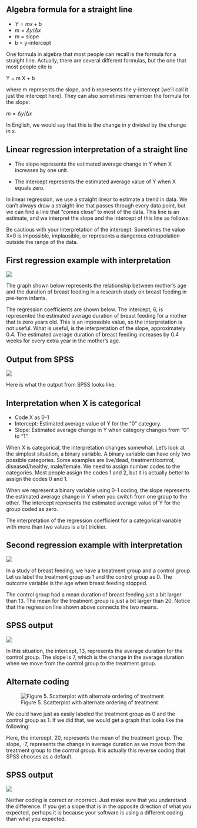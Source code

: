 ## Algebra formula for a straight line

-   $Y=mx+b$
-   $m = \Delta y / \Delta x$
-   m = slope
-   b = y-intercept

::: notes
One formula in algebra that most people can recall is the formula for a straight line. Actually, there are several different formulas, but the one that most people cite is

Y = m X + b

where m represents the slope, and b represents the y-intercept (we'll call it just the intercept here). They can also sometimes remember the formula for the slope:

$m = \increment y / \increment x$

In English, we would say that this is the change in y divided by the change in x.
:::

## Linear regression interpretation of a straight line

-   The slope represents the estimated average change in Y when X increases by one unit.

-   The intercept represents the estimated average value of Y when X equals zero.

::: notes
In linear regression, we use a straight linear to estimate a trend in data. We can't always draw a straight line that passes through every data point, but we can find a line that "comes close" to most of the data. This line is an estimate, and we interpret the slope and the intercept of this line as follows:

Be cautious with your interpretation of the intercept. Sometimes the value X=0 is impossible, implausible, or represents a dangerous extrapolation outside the range of the data.
:::

## First regression example with interpretation

![](http://www.pmean.com/new-images/02/lin_coef-0201.gif)

::: notes
The graph shown below represents the relationship between mother's age and the duration of breast feeding in a research study on breast feeding in pre-term infants.

The regression coefficients are shown below. The intercept, 6, is represented the estimated average duration of breast feeding for a mother that is zero years old. This is an impossible value, so the interpretation is not useful. What is useful, is the interpretation of the slope, approximately 0.4. The estimated average duration of breast feeding increases by 0.4 weeks for every extra year in the mother's age.
:::

## Output from SPSS

![](http://www.pmean.com/new-images/02/lin_coef-0202.gif)

::: notes
Here is what the output from SPSS looks like.
:::

## Interpretation when X is categorical

-   Code X as 0-1
-   Intercept: Estimated average value of Y for the "0" category.
-   Slope: Estimated average change in Y when category changes from "0" to "1".

::: notes
When X is categorical, the interpretation changes somewhat. Let's look at the simplest situation, a binary variable. A binary variable can have only two possible categories. Some examples are live/dead, treatment/control, diseased/healthy, male/female. We need to assign number codes to the categories. Most people assign the codes 1 and 2, but it is actually better to assign the codes 0 and 1.

When we represent a binary variable using 0-1 coding, the slope represents the estimated average change in Y when you switch from one group to the other. The intercept represents the estimated average value of Y for the group coded as zero.

The interpretation of the regression coefficient for a categorical variable with more than two values is a bit trickier.
:::

## Second regression example with interpretation

![](http://www.pmean.com/new-images/02/lin_coef-0203.gif)

::: notes
In a study of breast feeding, we have a treatment group and a control group. Let us label the treatment group as 1 and the control group as 0. The outcome variable is the age when breast feeding stopped.

The control group had a mean duration of breast feeding just a bit larger than 13. The mean for the treatment group is just a bit larger than 20. Notice that the regression line shown above connects the two means.
:::

## SPSS output

![](http://www.pmean.com/new-images/02/lin_coef-0204.gif)

::: notes
In this situation, the intercept, 13, represents the average duration for the control group. The slope is 7, which is the change in the average duration when we move from the control group to the treatment group.
:::

## Alternate coding

![Figure 5. Scatterplot with alternate ordering of treatment](http://www.pmean.com/new-images/02/lin_coef-0205.gif)

::: notes
We could have just as easily labeled the treatment group as 0 and the control group as 1. If we did that, we would get a graph that looks like the following:

Here, the intercept, 20, represents the mean of the treatment group. The slope, -7, represents the change in average duration as we move from the treatment group to the control group. It is actually this reverse coding that SPSS chooses as a default.
:::

## SPSS output

![](http://www.pmean.com/new-images/02/lin_coef-0206.gif)

::: notes
Neither coding is correct or incorrect. Just make sure that you understand the difference. If you get a slope that is in the opposite direction of what you expected, perhaps it is because your software is using a different coding than what you expected.
:::

